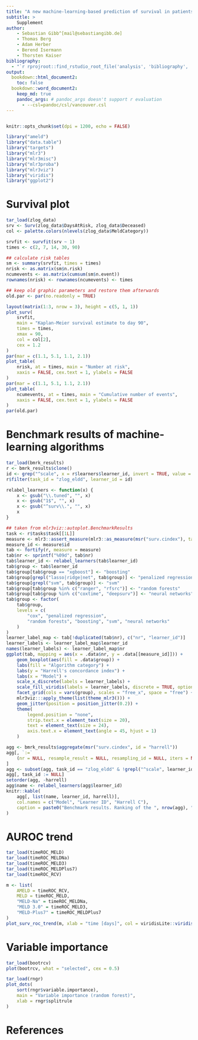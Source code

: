 ```yaml
---
title: "A new machine-learning-based prediction of survival in patients with end-stage liver disease"
subtitle: >
    Supplement
author:
    - Sebastian Gibb^[mail@sebastiangibb.de]
    - Thomas Berg
    - Adam Herber
    - Berend Isermann
    - Thorsten Kaiser
bibliography:
  - "`r rprojroot::find_rstudio_root_file('analysis', 'bibliography', 'bibliography.bib')`"
output:
  bookdown::html_document2:
    toc: false
  bookdown::word_document2:
    keep_md: true
    pandoc_args: # pandoc_args doesn't support r evaluation
      - --csl=pandoc/csl/vancouver.csl
---
```


```r
```

```r
knitr::opts_chunk$set(dpi = 1200, echo = FALSE)
```

```r
library("ameld")
library("data.table")
library("targets")
library("mlr3")
library("mlr3misc")
library("mlr3proba")
library("mlr3viz")
library("viridis")
library("ggplot2")
```

# Survival plot

```r
tar_load(zlog_data)
srv <- Surv(zlog_data$DaysAtRisk, zlog_data$Deceased)
col <- palette.colors(nlevels(zlog_data$MeldCategory))

srvfit <- survfit(srv ~ 1)
times <- c(2, 7, 14, 30, 90)

## calculate risk tables
sm <- summary(srvfit, times = times)
nrisk <- as.matrix(sm$n.risk)
ncumevents <- as.matrix(cumsum(sm$n.event))
rownames(nrisk) <- rownames(ncumevents) <- times

## keep old graphic parameters and restore them afterwards
old.par <- par(no.readonly = TRUE)

layout(matrix(1:3, nrow = 3), height = c(5, 1, 1))
plot_surv(
    srvfit,
    main = "Kaplan-Meier survival estimate to day 90",
    times = times,
    xmax = 90,
    col = col[2],
    cex = 1.2
)
par(mar = c(1.1, 5.1, 1.1, 2.1))
plot_table(
    nrisk, at = times, main = "Number at risk",
    xaxis = FALSE, cex.text = 1, ylabels = FALSE
)
par(mar = c(1.1, 5.1, 1.1, 2.1))
plot_table(
    ncumevents, at = times, main = "Cumulative number of events",
    xaxis = FALSE, cex.text = 1, ylabels = FALSE
)
par(old.par)
```

# Benchmark results of machine-learning algorithms

```r
tar_load(bmrk_results)
r <- bmrk_results$clone()
id <- grep("^scale", x = r$learners$learner_id, invert = TRUE, value = TRUE)
r$filter(task_id = "zlog_eldd", learner_id = id)

relabel_learners <- function(x) {
    x <- gsub("\\.tuned", "", x)
    x <- gsub("1$", "", x)
    x <- gsub("^surv\\.", "", x)
    x
}

## taken from mlr3viz::autoplot.BenchmarkResults
task <- r$tasks$task[[1L]]
measure <- mlr3::assert_measure(mlr3::as_measure(msr("surv.cindex"), task_type = task$task_type), task = task)
measure_id <- measure$id
tab <- fortify(r, measure = measure)
tab$nr <- sprintf("%09d", tab$nr)
tab$learner_id <- relabel_learners(tab$learner_id)
tab$group <- tab$learner_id
tab$group[tab$group == "xgboost"] <- "boosting"
tab$group[grepl("lasso|ridge|net", tab$group)] <- "penalized regression"
tab$group[grepl("svm", tab$group)] <- "svm"
tab$group[tab$group %in% c("ranger", "rfsrc")] <- "random forests"
tab$group[tab$group %in% c("coxtime", "deepsurv")] <- "neural networks"
tab$group <- factor(
    tab$group,
    levels = c(
        "cox", "penalized regression",
        "random forests", "boosting", "svm", "neural networks"
    )
)
learner_label_map <- tab[!duplicated(tab$nr), c("nr", "learner_id")]
learner_labels <- learner_label_map$learner_id
names(learner_labels) <- learner_label_map$nr
ggplot(tab, mapping = aes(x = .data$nr, y = .data[[measure_id]])) +
    geom_boxplot(aes(fill = .data$group)) +
    labs(fill = "Algorithm category") +
    labs(y = "Harrell's concordance index") +
    labs(x = "Model") +
    scale_x_discrete(labels = learner_labels) +
    scale_fill_viridis(labels = learner_labels, discrete = TRUE, option = "cividis") +
    facet_grid(cols = vars(group), scales = "free_x", space = "free") +
    mlr3viz:::apply_theme(list(theme_mlr3())) +
    geom_jitter(position = position_jitter(0.2)) +
    theme(
        legend.position = "none",
        strip.text.x = element_text(size = 20),
        text = element_text(size = 24),
        axis.text.x = element_text(angle = 45, hjust = 1)
    )
```

```r
agg <- bmrk_results$aggregate(msr("surv.cindex", id = "harrell"))
agg[, `:=`
    (nr = NULL, resample_result = NULL, resampling_id = NULL, iters = NULL)
]
agg <- subset(agg, task_id == "zlog_eldd" & !grepl("^scale", learner_id))
agg[, task_id := NULL]
setorder(agg, -harrell)
agg$name <- relabel_learners(agg$learner_id)
knitr::kable(
    agg[, list(name, learner_id, harrell)],
    col.names = c("Model", "Learner ID", "Harrell C"),
    caption = paste0("Benchmark results. Ranking of the ", nrow(agg), " tested machine-learning algorithms.")
)
```

# AUROC trend

```r
tar_load(timeROC_MELD)
tar_load(timeROC_MELDNa)
tar_load(timeROC_MELD3)
tar_load(timeROC_MELDPlus7)
tar_load(timeROC_RCV)

m <- list(
    AMELD = timeROC_RCV,
    MELD = timeROC_MELD,
    "MELD-Na" = timeROC_MELDNa,
    "MELD 3.0" = timeROC_MELD3,
    "MELD-Plus7" = timeROC_MELDPlus7
)
plot_surv_roc_trend(m, xlab = "time [days]", col = viridisLite::viridis(6)[-2])
```

# Variable importance

```r
tar_load(bootrcv)
plot(bootrcv, what = "selected", cex = 0.5)
```

```r
tar_load(rngr)
plot_dots(
    sort(rngr$variable.importance),
    main = "Variable importance (random forest)",
    xlab = rngr$splitrule
)
```

# References
